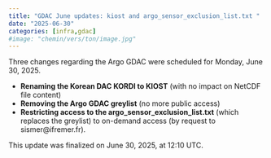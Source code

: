```yaml
---
title: "GDAC June updates: kiost and argo_sensor_exclusion_list.txt "
date: "2025-06-30"
categories: [infra,gdac]
#image: "chemin/vers/ton/image.jpg"
---
```


Three changes regarding the Argo GDAC were scheduled for Monday, June 30, 2025.

* **Renaming the Korean DAC KORDI to KIOST** (with no impact on NetCDF file content)
* **Removing the Argo GDAC greylist** (no more public access)
* **Restricting access to the argo_sensor_exclusion_list.txt** (which replaces the greylist) to on-demand access (by request to sismer@ifremer.fr).

This update was finalized on June 30, 2025, at 12:10 UTC.